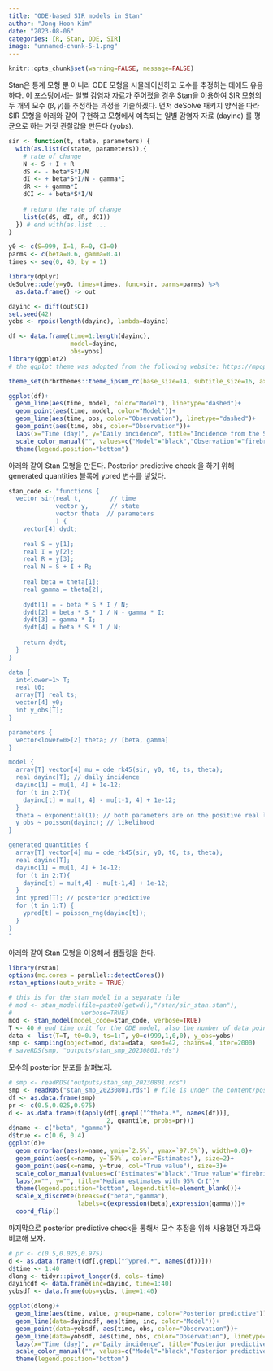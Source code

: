 ```yaml
---
title: "ODE-based SIR models in Stan"
author: "Jong-Hoon Kim"
date: "2023-08-06"
categories: [R, Stan, ODE, SIR]
image: "unnamed-chunk-5-1.png"
---
```


```r
knitr::opts_chunk$set(warning=FALSE, message=FALSE) 
```

Stan은 통계 모형 뿐 아니라 ODE 모형을 시물레이션하고 모수를 추정하는 데에도 유용하다. 이 포스팅에서는 일별 감염자 자료가 주어졌을 경우 Stan을 이용하여 SIR 모형의 두 개의 모수 ($\beta, \gamma$)를 추정하는 과정을 기술하겠다. 먼저 deSolve 패키지 양식을 따라 SIR 모형을 아래와 같이 구현하고 모형에서 예측되는 일별 감염자 자료 (dayinc) 를 평균으로 하는 거짓 관찰값을 만든다 (yobs).

```r
sir <- function(t, state, parameters) {
  with(as.list(c(state, parameters)),{
    # rate of change
    N <- S + I + R
    dS <- - beta*S*I/N 
    dI <- + beta*S*I/N - gamma*I
    dR <- + gamma*I
    dCI <- + beta*S*I/N 
    
    # return the rate of change
    list(c(dS, dI, dR, dCI))
  }) # end with(as.list ...
}

y0 <- c(S=999, I=1, R=0, CI=0)
parms <- c(beta=0.6, gamma=0.4)
times <- seq(0, 40, by = 1)

library(dplyr)
deSolve::ode(y=y0, times=times, func=sir, parms=parms) %>% 
  as.data.frame() -> out

dayinc <- diff(out$CI)
set.seed(42)
yobs <- rpois(length(dayinc), lambda=dayinc)

df <- data.frame(time=1:length(dayinc), 
                 model=dayinc,
                 obs=yobs)
library(ggplot2)
# the ggplot theme was adopted from the following website: https://mpopov.com/tutorials/ode-stan-r/

theme_set(hrbrthemes::theme_ipsum_rc(base_size=14, subtitle_size=16, axis_title_size=12))

ggplot(df)+ 
  geom_line(aes(time, model, color="Model"), linetype="dashed")+
  geom_point(aes(time, model, color="Model"))+
  geom_line(aes(time, obs, color="Observation"), linetype="dashed")+
  geom_point(aes(time, obs, color="Observation"))+
  labs(x="Time (day)", y="Daily incidence", title="Incidence from the SIR model")+
  scale_color_manual("", values=c("Model"="black","Observation"="firebrick"))+
  theme(legend.position="bottom")
```

아래와 같이 Stan 모형을 만든다. Posterior predictive check 을 하기 위해 generated quantities 블록에 ypred 변수를 넣었다.

```r
stan_code <- "functions {
  vector sir(real t,        // time
             vector y,      // state
             vector theta  // parameters
             ) {      
    vector[4] dydt;
        
    real S = y[1];
    real I = y[2];
    real R = y[3];
    real N = S + I + R;
    
    real beta = theta[1];
    real gamma = theta[2];
    
    dydt[1] = - beta * S * I / N;
    dydt[2] = beta * S * I / N - gamma * I;
    dydt[3] = gamma * I;
    dydt[4] = beta * S * I / N;
    
    return dydt;
  }
}

data {
  int<lower=1> T;
  real t0;
  array[T] real ts; 
  vector[4] y0;
  int y_obs[T];
}

parameters {
  vector<lower=0>[2] theta; // [beta, gamma]
}

model {
  array[T] vector[4] mu = ode_rk45(sir, y0, t0, ts, theta);
  real dayinc[T]; // daily incidence
  dayinc[1] = mu[1, 4] + 1e-12;
  for (t in 2:T){
    dayinc[t] = mu[t, 4] - mu[t-1, 4] + 1e-12; 
  }
  theta ~ exponential(1); // both parameters are on the positive real line
  y_obs ~ poisson(dayinc); // likelihood
}

generated quantities {
  array[T] vector[4] mu = ode_rk45(sir, y0, t0, ts, theta);
  real dayinc[T];
  dayinc[1] = mu[1, 4] + 1e-12;
  for (t in 2:T){
    dayinc[t] = mu[t,4] - mu[t-1,4] + 1e-12;
  }
  int ypred[T]; // posterior predictive 
  for (t in 1:T) {
    ypred[t] = poisson_rng(dayinc[t]);
  }
}
"
```

아래와 같이 Stan 모형을 이용해서 샘플링을 한다.

```r
library(rstan)
options(mc.cores = parallel::detectCores())
rstan_options(auto_write = TRUE)

# this is for the stan model in a separate file
# mod <- stan_model(file=paste0(getwd(),"/stan/sir_stan.stan"),
#                   verbose=TRUE)
mod <- stan_model(model_code=stan_code, verbose=TRUE)
T <- 40 # end time unit for the ODE model, also the number of data points
data <- list(T=T, t0=0.0, ts=1:T, y0=c(999,1,0,0), y_obs=yobs)
smp <- sampling(object=mod, data=data, seed=42, chains=4, iter=2000)
# saveRDS(smp, "outputs/stan_smp_20230801.rds")
```

모수의 posterior 분포를 살펴보자.

```r
# smp <- readRDS("outputs/stan_smp_20230801.rds")
smp <- readRDS("stan_smp_20230801.rds") # file is under the content/post/the_relevant_post_name/index_files/figure_html
df <- as.data.frame(smp)
pr <- c(0.5,0.025,0.975)
d <- as.data.frame(t(apply(df[,grepl("^theta.*", names(df))],
                           2, quantile, probs=pr)))
d$name <- c("beta", "gamma")
d$true <- c(0.6, 0.4)
ggplot(d)+ 
  geom_errorbar(aes(x=name, ymin=`2.5%`, ymax=`97.5%`), width=0.0)+
  geom_point(aes(x=name, y=`50%`, color="Estimates"), size=2)+
  geom_point(aes(x=name, y=true, col="True value"), size=3)+
  scale_color_manual(values=c("Estimates"="black","True value"="firebrick"))+
  labs(x="", y="", title="Median estimates with 95% CrI")+
  theme(legend.position="bottom", legend.title=element_blank())+
  scale_x_discrete(breaks=c("beta","gamma"),
                   labels=c(expression(beta),expression(gamma)))+
  coord_flip()
```

마지막으로 posterior predictive check을 통해서 모수 추정을 위해 사용했던 자료와 비교해 보자.

```r
# pr <- c(0.5,0.025,0.975)
d <- as.data.frame(t(df[,grepl("^ypred.*", names(df))]))
d$time <- 1:40
dlong <- tidyr::pivot_longer(d, cols=-time)
dayincdf <- data.frame(inc=dayinc, time=1:40)
yobsdf <- data.frame(obs=yobs, time=1:40)

ggplot(dlong)+ 
  geom_line(aes(time, value, group=name, color="Posterior predictive"))+
  geom_line(data=dayincdf, aes(time, inc, color="Model"))+
  geom_point(data=yobsdf, aes(time, obs, color="Observation"))+
  geom_line(data=yobsdf, aes(time, obs, color="Observation"), linetype="dashed")+
  labs(x="Time (day)", y="Daily incidence", title="Posterior predictive check")+
  scale_color_manual("", values=c("Model"="black","Posterior predictive"="grey","Observation"="firebrick"))+
  theme(legend.position="bottom")
```
